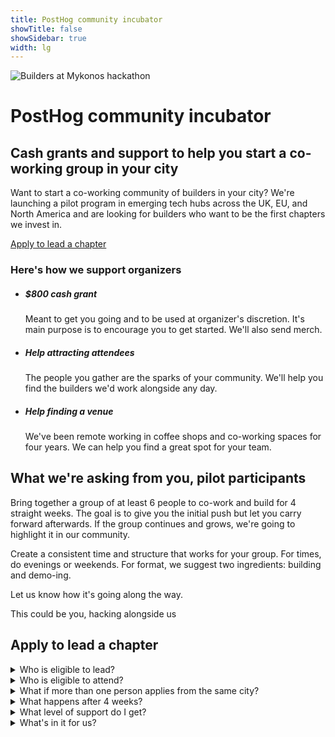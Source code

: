 ```yaml
---
title: PostHog community incubator
showTitle: false
showSidebar: true
width: lg
---
```



<div className="md:-mt-12 flex flex-col lg:flex-row-reverse gap-8 md:items-center">

<div className="flex-1 lg:flex-[0_0_400px] xl:flex-[0_0_600px]">
  <img
    src="https://res.cloudinary.com/dmukukwp6/image/upload/f_webp,h_680,w_1209,c_fill,g_auto,q_auto/mykonoshackathon_979cf7bec6?_a=AXAH4nI0"
    alt="Builders at Mykonos hackathon"
    className="w-full shadow-xl rounded"
  />
</div>

<div className="mx-auto lg:my-6">
  <h1 className="text-4xl lg:!text-5xl !mb-1">PostHog community incubator</h1>
  <h2 className="!text-xl font-semibold mb-6 opacity-70">Cash grants and support to help you start a <span className="whitespace-nowrap">co-working</span> group in your city</h2>


  <p className="text-lg lg:text-xl mt-4 mb-4">
    Want to start a co-working community of builders in your city? We're launching a pilot program in emerging tech hubs across the UK, EU, and North America and are looking for builders who want to be the first chapters we invest in.
  </p>

  <a href="#apply" className="inline-block mb-10">
    <CallToAction to="#apply" type="primary">Apply to lead a chapter</CallToAction>
  </a>
  
</div>

</div>

<div className="my-12 md:my-24">
  <h3 className="text-2xl lg:text-4xl m-0 md:text-center mb-6">Here's how we support organizers</h3>
  <div className="flex justify-center">
    <ul className="m-0 p-0 list-none inline-grid sm:grid-cols-2 lg:grid-cols-3 gap-[10px] justify-evenly relative md:text-center sm:text-left">
      <li className="bg-accent relative md:max-w-md py-4 md:py-8 pl-4 pr-2 md:px-12 lg:px-8 rounded-2xl shadow-sm transition-colors duration-300">
        <h5 className="text-xl font-extrabold !m-0 pb-1 pr-4 text-black dark:text-white">$800 cash grant</h5>
        <p className="m-0 text-[15px] text-gray-800 dark:text-gray-300">
          Meant to get you going and to be used at organizer's discretion. It's main purpose is to encourage you to get started. We'll also send merch. 
        </p>
      </li>
      <li className="bg-accent relative md:max-w-md py-4 md:py-8 pl-4 pr-2 md:px-12 lg:px-8 rounded-2xl shadow-sm transition-colors duration-300">
        <h5 className="text-xl font-extrabold !m-0 pb-1 pr-4 text-black dark:text-white">Help attracting attendees</h5>
        <p className="m-0 text-[15px] text-gray-800 dark:text-gray-300">
          The people you gather are the sparks of your community. We'll help you find the builders we'd work alongside any day. 
        </p>
      </li>
      <li className="bg-accent relative md:max-w-md py-4 md:py-8 pl-4 pr-2 md:px-12 lg:px-8 rounded-2xl shadow-sm transition-colors duration-300">
        <h5 className="text-xl font-extrabold !m-0 pb-1 pr-4 text-black dark:text-white">Help finding a venue</h5>
        <p className="m-0 text-[15px] text-gray-800 dark:text-gray-300">
          We've been remote working in coffee shops and co-working spaces for four years. We can help you find a great spot for your team.
        </p>
      </li>
    </ul>
  </div>
</div>

<div className="grid md:grid-cols-2 gap-8 items-start mt-6">
  <div>
    <h2 className="text-3xl lg:text-4xl mb-6">What we're asking from you, pilot participants</h2>
    <p>
      Bring together a group of at least 6 people to co-work and build for 4 straight weeks. The goal is to give you the initial push but let you carry forward afterwards. If the group continues and grows, we're going to highlight it in our community. 
    </p>
    <p>
      Create a consistent time and structure that works for your group. For times, do evenings or weekends. For format, we suggest two ingredients: building and demo-ing.
    </p>
    <p>
      Let us know how it's going along the way.
    </p>
  </div>
  <div className="relative">
    <div className="border-8 border-white shadow-xl rounded relative rotate-1">
      <CloudinaryImage
        src="https://res.cloudinary.com/dmukukwp6/image/upload/cambridge_9a4e27f42e"
        alt="Builder community in action"
        className="w-full"
      />
      <div className="absolute bottom-0 left-0 w-full text-white bg-gradient-to-b from-black/0 to-black/50 p-2 pt-8 text-sm">
        This could be you, hacking alongside us
      </div>
    </div>
  </div>
</div>

<section id="apply" className="pt-6 md:pt-12">
<div className="max-w-screen-md mx-auto">
<h2 className="text-3xl lg:text-4xl text-center mb-8">Apply to lead a chapter</h2>

<CommunityIncubatorForm />

</div>
</section>

<section className="my-12 md:my-24 px-5">
<div className="max-w-screen-md mx-auto space-y-1">
<details>
<summary>Who is eligible to lead?</summary>
<p>You are someone who really wants to get together with other builders. You are plugged into your local ecosystem and operate with a bias for action.</p>
</details>

<details>
<summary>Who is eligible to attend?</summary>
<p>Individuals or small teams who want to build products.</p>
</details>

<details>
<summary>What if more than one person applies from the same city?</summary>
<p>For the pilot program we'll only select one based on your application and past experience. We'll connect you with other applicants from the same city.</p>
</details>

<details>
<summary>What happens after 4 weeks?</summary>
<p>You've now bootstrapped a community, keep it going. If you didn't get the traction required to keep it going, we'll mourn then move on.</p>
</details>

<details>
<summary>What level of support do I get?</summary>
<p>We're looking for organizers who can drive this builder community with limited support from us. Still, we'll be here to help along the way.</p>
</details>

<details>
<summary>What's in it for us?</summary>
<p>We are excited about helping to bootstrap communities of builders around the world. That's what we're in it for. No one needs to use PostHog as part of this.</p>
</details>
    
</div>
</section>